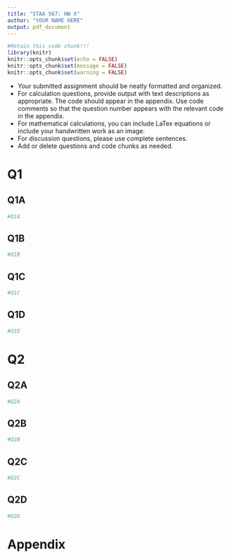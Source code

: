 ```yaml
---
title: "STAA 567: HW X"
author: "YOUR NAME HERE"
output: pdf_document
---
```


```r
#Retain this code chunk!!!
library(knitr)
knitr::opts_chunk$set(echo = FALSE)
knitr::opts_chunk$set(message = FALSE)
knitr::opts_chunk$set(warning = FALSE)
```

- Your submitted assignment should be neatly formatted and organized.
- For calculation questions, provide output with text descriptions as appropriate.  The code should appear in the appendix. Use code comments so that the question number appears with the relevant code in the appendix. 
- For mathematical calculations, you can include LaTex equations or include your handwritten work as an image.
- For discussion questions, please use complete sentences.
- Add or delete questions and code chunks as needed.  

# Q1

## Q1A

```r
#Q1A

```

## Q1B

```r
#Q1B

```

## Q1C

```r
#Q1C

```

## Q1D

```r
#Q1D

```

# Q2

## Q2A

```r
#Q2A

```

## Q2B

```r
#Q2B

```

## Q2C

```r
#Q2C

```

## Q2D

```r
#Q2D

```


# Appendix
```r
```